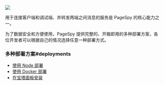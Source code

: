 
<a href={ApiImg} target="_blank">
  <img src={ApiImg} />
</a>

用于连接客户端和调试端、并转发两端之间消息的服务是 PageSpy 的核心能力之一。

为了数据安全和方便使用，PageSpy 提供完整的、开箱即用的多种部署方案，各位开发者可以根据自己的情况选择任意一种部署方式。

### 多种部署方案#deployments

- [使用 Node 部署](./deploy-with-node)
- [使用 Docker 部署](./deploy-with-docker)
- [在宝塔面板安装](./deploy-with-bt)
